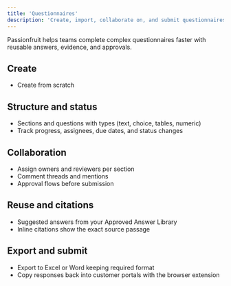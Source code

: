 ```yaml
---
title: 'Questionnaires'
description: 'Create, import, collaborate on, and submit questionnaires'
---
```



Passionfruit helps teams complete complex questionnaires faster with reusable answers, evidence, and approvals.

## <PhIcon name="plus-circle" /> Create

- Create from scratch

## <PhIcon name="list-bullets" /> Structure and status

- Sections and questions with types (text, choice, tables, numeric)
- Track progress, assignees, due dates, and status changes

## <PhIcon name="users-three" /> Collaboration

- Assign owners and reviewers per section
- Comment threads and mentions
- Approval flows before submission

## <PhIcon name="bookmark-simple" /> Reuse and citations

- Suggested answers from your Approved Answer Library
- Inline citations show the exact source passage

## <PhIcon name="paper-plane-right" /> Export and submit

- Export to Excel or Word keeping required format
- Copy responses back into customer portals with the browser extension


